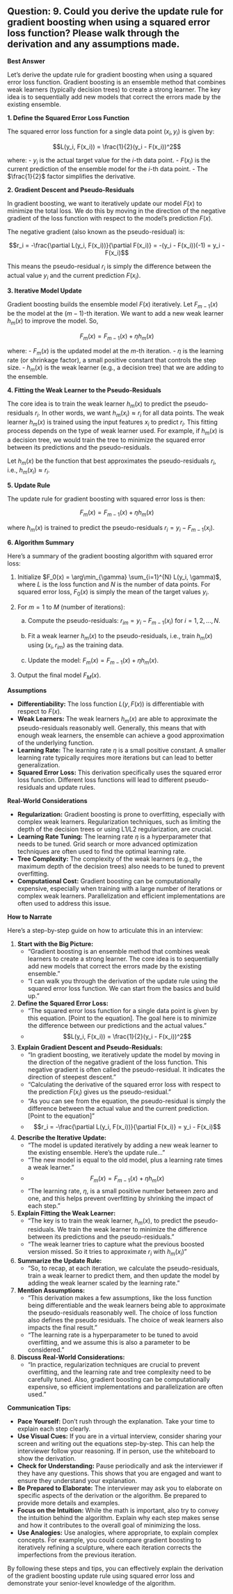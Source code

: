 ## Question: 9. Could you derive the update rule for gradient boosting when using a squared error loss function? Please walk through the derivation and any assumptions made.

**Best Answer**

Let's derive the update rule for gradient boosting when using a squared error loss function. Gradient boosting is an ensemble method that combines weak learners (typically decision trees) to create a strong learner. The key idea is to sequentially add new models that correct the errors made by the existing ensemble.

**1. Define the Squared Error Loss Function**

The squared error loss function for a single data point $(x_i, y_i)$ is given by:

$$L(y_i, F(x_i)) = \frac{1}{2}(y_i - F(x_i))^2$$

where:
- $y_i$ is the actual target value for the $i$-th data point.
- $F(x_i)$ is the current prediction of the ensemble model for the $i$-th data point.
- The $\frac{1}{2}$ factor simplifies the derivative.

**2. Gradient Descent and Pseudo-Residuals**

In gradient boosting, we want to iteratively update our model $F(x)$ to minimize the total loss.  We do this by moving in the direction of the negative gradient of the loss function with respect to the model's prediction $F(x)$.

The negative gradient (also known as the pseudo-residual) is:

$$r_i = -\frac{\partial L(y_i, F(x_i))}{\partial F(x_i)} = -(y_i - F(x_i))(-1) = y_i - F(x_i)$$

This means the pseudo-residual $r_i$ is simply the difference between the actual value $y_i$ and the current prediction $F(x_i)$.

**3. Iterative Model Update**

Gradient boosting builds the ensemble model $F(x)$ iteratively. Let $F_{m-1}(x)$ be the model at the $(m-1)$-th iteration.  We want to add a new weak learner $h_m(x)$ to improve the model. So,

$$F_m(x) = F_{m-1}(x) + \eta h_m(x)$$

where:
- $F_m(x)$ is the updated model at the $m$-th iteration.
- $\eta$ is the learning rate (or shrinkage factor), a small positive constant that controls the step size.
- $h_m(x)$ is the weak learner (e.g., a decision tree) that we are adding to the ensemble.

**4. Fitting the Weak Learner to the Pseudo-Residuals**

The core idea is to train the weak learner $h_m(x)$ to predict the pseudo-residuals $r_i$. In other words, we want $h_m(x_i) \approx r_i$ for all data points. The weak learner $h_m(x)$ is trained using the input features $x_i$ to predict $r_i$.  This fitting process depends on the type of weak learner used.  For example, if $h_m(x)$ is a decision tree, we would train the tree to minimize the squared error between its predictions and the pseudo-residuals.

Let $h_m(x)$ be the function that best approximates the pseudo-residuals $r_i$, i.e., $h_m(x_i) \approx r_i$.

**5. Update Rule**

The update rule for gradient boosting with squared error loss is then:

$$F_m(x) = F_{m-1}(x) + \eta h_m(x)$$

where $h_m(x)$ is trained to predict the pseudo-residuals $r_i = y_i - F_{m-1}(x_i)$.

**6. Algorithm Summary**

Here’s a summary of the gradient boosting algorithm with squared error loss:

1.  Initialize $F_0(x) = \arg\min_{\gamma} \sum_{i=1}^{N} L(y_i, \gamma)$, where $L$ is the loss function and $N$ is the number of data points.  For squared error loss, $F_0(x)$ is simply the mean of the target values $y_i$.

2.  For $m = 1$ to $M$ (number of iterations):

    a.  Compute the pseudo-residuals:  $r_{im} = y_i - F_{m-1}(x_i)$ for $i = 1, 2, ..., N$.

    b.  Fit a weak learner $h_m(x)$ to the pseudo-residuals, i.e., train $h_m(x)$ using $(x_i, r_{im})$ as the training data.

    c.  Update the model: $F_m(x) = F_{m-1}(x) + \eta h_m(x)$.

3.  Output the final model $F_M(x)$.

**Assumptions**

*   **Differentiability:** The loss function $L(y, F(x))$ is differentiable with respect to $F(x)$.
*   **Weak Learners:** The weak learners $h_m(x)$ are able to approximate the pseudo-residuals reasonably well.  Generally, this means that with enough weak learners, the ensemble can achieve a good approximation of the underlying function.
*   **Learning Rate:** The learning rate $\eta$ is a small positive constant.  A smaller learning rate typically requires more iterations but can lead to better generalization.
*   **Squared Error Loss:** This derivation specifically uses the squared error loss function. Different loss functions will lead to different pseudo-residuals and update rules.

**Real-World Considerations**

*   **Regularization:**  Gradient boosting is prone to overfitting, especially with complex weak learners.  Regularization techniques, such as limiting the depth of the decision trees or using L1/L2 regularization, are crucial.
*   **Learning Rate Tuning:**  The learning rate $\eta$ is a hyperparameter that needs to be tuned.  Grid search or more advanced optimization techniques are often used to find the optimal learning rate.
*   **Tree Complexity:** The complexity of the weak learners (e.g., the maximum depth of the decision trees) also needs to be tuned to prevent overfitting.
*   **Computational Cost:**  Gradient boosting can be computationally expensive, especially when training with a large number of iterations or complex weak learners.  Parallelization and efficient implementations are often used to address this issue.

**How to Narrate**

Here's a step-by-step guide on how to articulate this in an interview:

1.  **Start with the Big Picture:**
    *   "Gradient boosting is an ensemble method that combines weak learners to create a strong learner. The core idea is to sequentially add new models that correct the errors made by the existing ensemble."
    *   "I can walk you through the derivation of the update rule using the squared error loss function. We can start from the basics and build up."

2.  **Define the Squared Error Loss:**
    *   "The squared error loss function for a single data point is given by this equation. [Point to the equation].  The goal here is to minimize the difference between our predictions and the actual values."
    *   $$L(y_i, F(x_i)) = \frac{1}{2}(y_i - F(x_i))^2$$

3.  **Explain Gradient Descent and Pseudo-Residuals:**
    *   "In gradient boosting, we iteratively update the model by moving in the direction of the negative gradient of the loss function. This negative gradient is often called the pseudo-residual. It indicates the direction of steepest descent."
    *   "Calculating the derivative of the squared error loss with respect to the prediction $F(x_i)$ gives us the pseudo-residual."
    *   "As you can see from the equation, the pseudo-residual is simply the difference between the actual value and the current prediction. [Point to the equation]"
    *   $$r_i = -\frac{\partial L(y_i, F(x_i))}{\partial F(x_i)} = y_i - F(x_i)$$

4.  **Describe the Iterative Update:**
    *   "The model is updated iteratively by adding a new weak learner to the existing ensemble.  Here's the update rule..."
    *   "The new model is equal to the old model, plus a learning rate times a weak learner."
    *   $$F_m(x) = F_{m-1}(x) + \eta h_m(x)$$
    *  "The learning rate, $\eta$, is a small positive number between zero and one, and this helps prevent overfitting by shrinking the impact of each step."

5.  **Explain Fitting the Weak Learner:**
    *   "The key is to train the weak learner, $h_m(x)$, to predict the pseudo-residuals. We train the weak learner to minimize the difference between its predictions and the pseudo-residuals."
    *   "The weak learner tries to capture what the previous boosted version missed. So it tries to approximate $r_i$ with $h_m(x_i)$"

6.  **Summarize the Update Rule:**
    *   "So, to recap, at each iteration, we calculate the pseudo-residuals, train a weak learner to predict them, and then update the model by adding the weak learner scaled by the learning rate."

7.  **Mention Assumptions:**
    *   "This derivation makes a few assumptions, like the loss function being differentiable and the weak learners being able to approximate the pseudo-residuals reasonably well. The choice of loss function also defines the pseudo residuals. The choice of weak learners also impacts the final result."
    *   "The learning rate is a hyperparameter to be tuned to avoid overfitting, and we assume this is also a parameter to be considered."

8.  **Discuss Real-World Considerations:**
    *   "In practice, regularization techniques are crucial to prevent overfitting, and the learning rate and tree complexity need to be carefully tuned. Also, gradient boosting can be computationally expensive, so efficient implementations and parallelization are often used."

**Communication Tips:**

*   **Pace Yourself:** Don't rush through the explanation. Take your time to explain each step clearly.
*   **Use Visual Cues:** If you are in a virtual interview, consider sharing your screen and writing out the equations step-by-step.  This can help the interviewer follow your reasoning.  If in person, use the whiteboard to show the derivation.
*   **Check for Understanding:** Pause periodically and ask the interviewer if they have any questions.  This shows that you are engaged and want to ensure they understand your explanation.
*   **Be Prepared to Elaborate:** The interviewer may ask you to elaborate on specific aspects of the derivation or the algorithm.  Be prepared to provide more details and examples.
*   **Focus on the Intuition:** While the math is important, also try to convey the intuition behind the algorithm.  Explain why each step makes sense and how it contributes to the overall goal of minimizing the loss.
*   **Use Analogies:** Use analogies, where appropriate, to explain complex concepts. For example, you could compare gradient boosting to iteratively refining a sculpture, where each iteration corrects the imperfections from the previous iteration.

By following these steps and tips, you can effectively explain the derivation of the gradient boosting update rule using squared error loss and demonstrate your senior-level knowledge of the algorithm.
